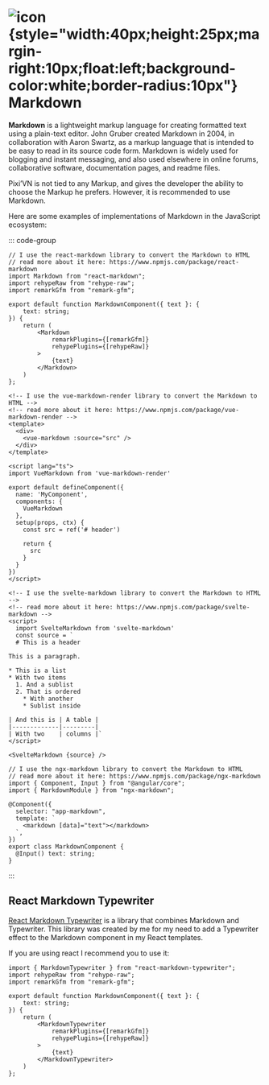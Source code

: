 # ![icon](/markdown.svg){style="width:40px;height:25px;margin-right:10px;float:left;background-color:white;border-radius:10px"} Markdown

**Markdown** is a lightweight markup language for creating formatted text using a plain-text editor. John Gruber created Markdown in 2004, in collaboration with Aaron Swartz, as a markup language that is intended to be easy to read in its source code form. Markdown is widely used for blogging and instant messaging, and also used elsewhere in online forums, collaborative software, documentation pages, and readme files.

Pixi’VN is not tied to any Markup, and gives the developer the ability to choose the Markup he prefers. However, it is recommended to use Markdown.

Here are some examples of implementations of Markdown in the JavaScript ecosystem:

::: code-group

```tsx [React]
// I use the react-markdown library to convert the Markdown to HTML
// read more about it here: https://www.npmjs.com/package/react-markdown
import Markdown from "react-markdown";
import rehypeRaw from "rehype-raw";
import remarkGfm from "remark-gfm";

export default function MarkdownComponent({ text }: {
    text: string;
}) {
    return (
        <Markdown
            remarkPlugins={[remarkGfm]}
            rehypePlugins={[rehypeRaw]}
        >
            {text}
        </Markdown>
    )
};

```

```vue [Vue]
<!-- I use the vue-markdown-render library to convert the Markdown to HTML -->
<!-- read more about it here: https://www.npmjs.com/package/vue-markdown-render -->
<template>
  <div>
    <vue-markdown :source="src" />
  </div>
</template>

<script lang="ts">
import VueMarkdown from 'vue-markdown-render'

export default defineComponent({
  name: 'MyComponent',
  components: {
    VueMarkdown
  },
  setup(props, ctx) {
    const src = ref('# header')

    return {
      src
    }
  }
})
</script>
```

```svelte [Svelte]
<!-- I use the svelte-markdown library to convert the Markdown to HTML -->
<!-- read more about it here: https://www.npmjs.com/package/svelte-markdown -->
<script>
  import SvelteMarkdown from 'svelte-markdown'
  const source = `
  # This is a header

This is a paragraph.

* This is a list
* With two items
  1. And a sublist
  2. That is ordered
    * With another
    * Sublist inside

| And this is | A table |
|-------------|---------|
| With two    | columns |`
</script>

<SvelteMarkdown {source} />
```

```tsx [Angular]
// I use the ngx-markdown library to convert the Markdown to HTML
// read more about it here: https://www.npmjs.com/package/ngx-markdown
import { Component, Input } from "@angular/core";
import { MarkdownModule } from "ngx-markdown";

@Component({
  selector: "app-markdown",
  template: `
    <markdown [data]="text"></markdown>
  `,
})
export class MarkdownComponent {
  @Input() text: string;
}
```

:::

<sandbox
  template="4h8wst"
  entry="/src/components/MarkdownComponent.tsx"
  previewHeight=300
/>

## React Markdown Typewriter

[React Markdown Typewriter](https://www.npmjs.com/package/react-markdown-typewriter) is a library that combines Markdown and Typewriter. This library was created by me for my need to add a Typewriter effect to the Markdown component in my React templates.

If you are using react I recommend you to use it:

```tsx [React]
import { MarkdownTypewriter } from "react-markdown-typewriter";
import rehypeRaw from "rehype-raw";
import remarkGfm from "remark-gfm";

export default function MarkdownComponent({ text }: {
    text: string;
}) {
    return (
        <MarkdownTypewriter
            remarkPlugins={[remarkGfm]}
            rehypePlugins={[rehypeRaw]}
        >
            {text}
        </MarkdownTypewriter>
    )
};

```

<sandbox
  template="rgjf6t"
  entry="/src/components/MarkdownComponent.tsx"
  previewHeight=320
/>
